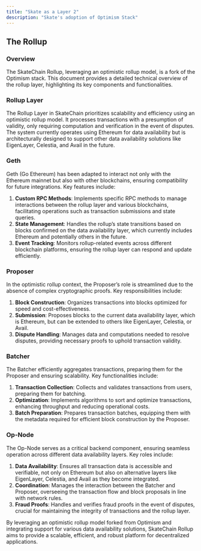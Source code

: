 ```yaml
---
title: "Skate as a Layer 2"
description: "Skate's adoption of Optimism Stack"
---
```


## The Rollup

### Overview

The SkateChain Rollup, leveraging an optimistic rollup model, is a fork of the Optimism stack. This document provides a detailed technical overview of the rollup layer, highlighting its key components and functionalities.

### Rollup Layer

The Rollup Layer in SkateChain prioritizes scalability and efficiency using an optimistic rollup model. It processes transactions with a presumption of validity, only requiring computation and verification in the event of disputes. The system currently operates using Ethereum for data availability but is architecturally designed to support other data availability solutions like EigenLayer, Celestia, and Avail in the future.

### Geth

Geth (Go Ethereum) has been adapted to interact not only with the Ethereum mainnet but also with other blockchains, ensuring compatibility for future integrations. Key features include:

1. **Custom RPC Methods**: Implements specific RPC methods to manage interactions between the rollup layer and various blockchains, facilitating operations such as transaction submissions and state queries.
2. **State Management**: Handles the rollup’s state transitions based on blocks confirmed on the data availability layer, which currently includes Ethereum and potentially others in the future.
3. **Event Tracking**: Monitors rollup-related events across different blockchain platforms, ensuring the rollup layer can respond and update efficiently.

### Proposer

In the optimistic rollup context, the Proposer’s role is streamlined due to the absence of complex cryptographic proofs. Key responsibilities include:

1. **Block Construction**: Organizes transactions into blocks optimized for speed and cost-effectiveness.
2. **Submission**: Proposes blocks to the current data availability layer, which is Ethereum, but can be extended to others like EigenLayer, Celestia, or Avail.
3. **Dispute Handling**: Manages data and computations needed to resolve disputes, providing necessary proofs to uphold transaction validity.

### Batcher

The Batcher efficiently aggregates transactions, preparing them for the Proposer and ensuring scalability. Key functionalities include:

1. **Transaction Collection**: Collects and validates transactions from users, preparing them for batching.
2. **Optimization**: Implements algorithms to sort and optimize transactions, enhancing throughput and reducing operational costs.
3. **Batch Preparation**: Prepares transaction batches, equipping them with the metadata required for efficient block construction by the Proposer.

### Op-Node

The Op-Node serves as a critical backend component, ensuring seamless operation across different data availability layers. Key roles include:

1. **Data Availability**: Ensures all transaction data is accessible and verifiable, not only on Ethereum but also on alternative layers like EigenLayer, Celestia, and Avail as they become integrated.
2. **Coordination**: Manages the interaction between the Batcher and Proposer, overseeing the transaction flow and block proposals in line with network rules.
3. **Fraud Proofs**: Handles and verifies fraud proofs in the event of disputes, crucial for maintaining the integrity of transactions and the rollup layer.

By leveraging an optimistic rollup model forked from Optimism and integrating support for various data availability solutions, SkateChain Rollup aims to provide a scalable, efficient, and robust platform for decentralized applications.
